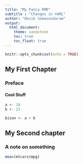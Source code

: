 ```yaml
---
title: "My Fancy RMD"
subtitle : "Changes in YAML"
author: "Desik Somasundaram"
output: 
  html_document:
    theme: sandstone
    toc: true
    toc_float: true
---
```


```r
knitr::opts_chunk$set(echo = TRUE)
```

## My First Chapter

### Preface

#### Cool Stuff

```r
a <- 10
b <- 23

bison <- a + b

```

## My Second chapter

### A note on something

```r

mean(mtcars$mpg)


```

